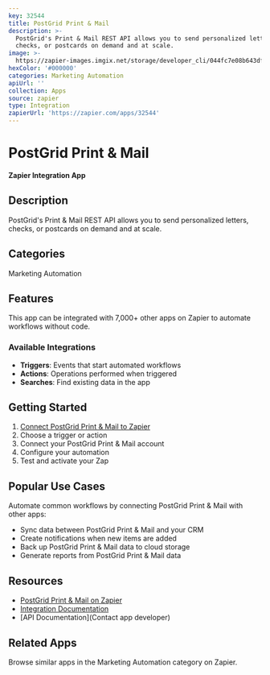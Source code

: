 ```yaml
---
key: 32544
title: PostGrid Print & Mail
description: >-
  PostGrid's Print & Mail REST API allows you to send personalized letters,
  checks, or postcards on demand and at scale.
image: >-
  https://zapier-images.imgix.net/storage/developer_cli/044fc7e08b643df893c78cd190f1360c_3.png?auto=format%2Ccompress&ixlib=python-3.0.0&q=50
hexColor: '#000000'
categories: Marketing Automation
apiUrl: ''
collection: Apps
source: zapier
type: Integration
zapierUrl: 'https://zapier.com/apps/32544'
---
```

# PostGrid Print & Mail

**Zapier Integration App**

## Description

PostGrid's Print & Mail REST API allows you to send personalized letters, checks, or postcards on demand and at scale.

## Categories

Marketing Automation

## Features

This app can be integrated with 7,000+ other apps on Zapier to automate workflows without code.

### Available Integrations

- **Triggers**: Events that start automated workflows
- **Actions**: Operations performed when triggered
- **Searches**: Find existing data in the app

## Getting Started

1. [Connect PostGrid Print & Mail to Zapier](https://zapier.com/apps/32544)
2. Choose a trigger or action
3. Connect your PostGrid Print & Mail account
4. Configure your automation
5. Test and activate your Zap

## Popular Use Cases

Automate common workflows by connecting PostGrid Print & Mail with other apps:

- Sync data between PostGrid Print & Mail and your CRM
- Create notifications when new items are added
- Back up PostGrid Print & Mail data to cloud storage
- Generate reports from PostGrid Print & Mail data

## Resources

- [PostGrid Print & Mail on Zapier](https://zapier.com/apps/32544)
- [Integration Documentation](https://zapier.com/apps/32544/integrations)
- [API Documentation](Contact app developer)

## Related Apps

Browse similar apps in the Marketing Automation category on Zapier.
